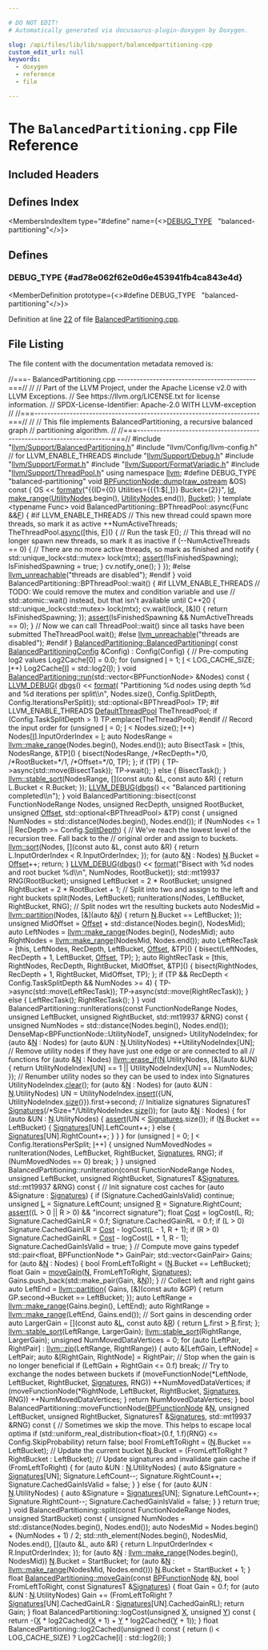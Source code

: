 ```yaml
---

# DO NOT EDIT!
# Automatically generated via docusaurus-plugin-doxygen by Doxygen.

slug: /api/files/lib/lib/support/balancedpartitioning-cpp
custom_edit_url: null
keywords:
  - doxygen
  - reference
  - file

---
```





# The `BalancedPartitioning.cpp` File Reference

<DoxygenPage pluginConfig={pluginConfig}>



## Included Headers

<IncludesList>
<IncludesListItem
  filePath="llvm/Support/BalancedPartitioning.h"
  permalink="/docs/api/files/include/include/llvm/include/llvm/support/balancedpartitioning-h"
  isLocal="true" />
<IncludesListItem
  filePath="llvm/Config/llvm-config.h"
  permalink=""
  isLocal="true" />
<IncludesListItem
  filePath="llvm/Support/Debug.h"
  permalink="/docs/api/files/include/include/llvm/include/llvm/support/debug-h"
  isLocal="true" />
<IncludesListItem
  filePath="llvm/Support/Format.h"
  permalink="/docs/api/files/include/include/llvm/include/llvm/support/format-h"
  isLocal="true" />
<IncludesListItem
  filePath="llvm/Support/FormatVariadic.h"
  permalink="/docs/api/files/include/include/llvm/include/llvm/support/formatvariadic-h"
  isLocal="true" />
<IncludesListItem
  filePath="llvm/Support/ThreadPool.h"
  permalink="/docs/api/files/include/include/llvm/include/llvm/support/threadpool-h"
  isLocal="true" />
</IncludesList>

## Defines Index

<MembersIndex>

<MembersIndexItem
  type="#define"
  name={<><a href="#ad78e062f62e0d6e453941fb4ca843e4d">DEBUG&#95;TYPE</a>&nbsp;&nbsp;&nbsp;&quot;balanced-partitioning&quot;</>}>
</MembersIndexItem>

</MembersIndex>


<SectionDefinition>

## Defines

### DEBUG&#95;TYPE {#ad78e062f62e0d6e453941fb4ca843e4d}

<MemberDefinition
  prototype={<>#define DEBUG&#95;TYPE&nbsp;&nbsp;&nbsp;&quot;balanced-partitioning&quot;</>}>

Definition at line <a href="#l00022">22</a> of file <a href="/docs/api/files/lib/lib/support/balancedpartitioning-cpp">BalancedPartitioning.cpp</a>.
</MemberDefinition>

</SectionDefinition>

## File Listing

The file content with the documentation metadata removed is:

<ProgramListing>

<Link id="l00001" /><CodeLine lineNumber="1"><Highlight kind="comment">//===- BalancedPartitioning.cpp -------------------------------------------===//</Highlight><Highlight kind="normal"></Highlight></CodeLine>
<Link id="l00002" /><CodeLine lineNumber="2"><Highlight kind="normal"></Highlight><Highlight kind="comment">//</Highlight><Highlight kind="normal"></Highlight></CodeLine>
<Link id="l00003" /><CodeLine lineNumber="3"><Highlight kind="normal"></Highlight><Highlight kind="comment">// Part of the LLVM Project, under the Apache License v2.0 with LLVM Exceptions.</Highlight><Highlight kind="normal"></Highlight></CodeLine>
<Link id="l00004" /><CodeLine lineNumber="4"><Highlight kind="normal"></Highlight><Highlight kind="comment">// See https://llvm.org/LICENSE.txt for license information.</Highlight><Highlight kind="normal"></Highlight></CodeLine>
<Link id="l00005" /><CodeLine lineNumber="5"><Highlight kind="normal"></Highlight><Highlight kind="comment">// SPDX-License-Identifier: Apache-2.0 WITH LLVM-exception</Highlight><Highlight kind="normal"></Highlight></CodeLine>
<Link id="l00006" /><CodeLine lineNumber="6"><Highlight kind="normal"></Highlight><Highlight kind="comment">//</Highlight><Highlight kind="normal"></Highlight></CodeLine>
<Link id="l00007" /><CodeLine lineNumber="7"><Highlight kind="normal"></Highlight><Highlight kind="comment">//===----------------------------------------------------------------------===//</Highlight><Highlight kind="normal"></Highlight></CodeLine>
<Link id="l00008" /><CodeLine lineNumber="8"><Highlight kind="normal"></Highlight><Highlight kind="comment">//</Highlight><Highlight kind="normal"></Highlight></CodeLine>
<Link id="l00009" /><CodeLine lineNumber="9"><Highlight kind="normal"></Highlight><Highlight kind="comment">// This file implements BalancedPartitioning, a recursive balanced graph</Highlight><Highlight kind="normal"></Highlight></CodeLine>
<Link id="l00010" /><CodeLine lineNumber="10"><Highlight kind="normal"></Highlight><Highlight kind="comment">// partitioning algorithm.</Highlight><Highlight kind="normal"></Highlight></CodeLine>
<Link id="l00011" /><CodeLine lineNumber="11"><Highlight kind="normal"></Highlight><Highlight kind="comment">//</Highlight><Highlight kind="normal"></Highlight></CodeLine>
<Link id="l00012" /><CodeLine lineNumber="12"><Highlight kind="normal"></Highlight><Highlight kind="comment">//===----------------------------------------------------------------------===//</Highlight><Highlight kind="normal"></Highlight></CodeLine>
<Link id="l00013" /><CodeLine lineNumber="13"><Highlight kind="normal"></Highlight></CodeLine>
<Link id="l00014" /><CodeLine lineNumber="14"><Highlight kind="normal"></Highlight><Highlight kind="preprocessor">#include &quot;<a href="/docs/api/files/include/include/llvm/include/llvm/support/balancedpartitioning-h">llvm/Support/BalancedPartitioning.h</a>&quot;</Highlight><Highlight kind="normal"></Highlight></CodeLine>
<Link id="l00015" /><CodeLine lineNumber="15"><Highlight kind="normal"></Highlight><Highlight kind="preprocessor">#include &quot;llvm/Config/llvm-config.h&quot;</Highlight><Highlight kind="normal"> </Highlight><Highlight kind="comment">// for LLVM&#95;ENABLE&#95;THREADS</Highlight><Highlight kind="normal"></Highlight></CodeLine>
<Link id="l00016" /><CodeLine lineNumber="16"><Highlight kind="normal"></Highlight><Highlight kind="preprocessor">#include &quot;<a href="/docs/api/files/include/include/llvm/include/llvm/support/debug-h">llvm/Support/Debug.h</a>&quot;</Highlight><Highlight kind="normal"></Highlight></CodeLine>
<Link id="l00017" /><CodeLine lineNumber="17"><Highlight kind="normal"></Highlight><Highlight kind="preprocessor">#include &quot;<a href="/docs/api/files/include/include/llvm/include/llvm/support/format-h">llvm/Support/Format.h</a>&quot;</Highlight><Highlight kind="normal"></Highlight></CodeLine>
<Link id="l00018" /><CodeLine lineNumber="18"><Highlight kind="normal"></Highlight><Highlight kind="preprocessor">#include &quot;<a href="/docs/api/files/include/include/llvm/include/llvm/support/formatvariadic-h">llvm/Support/FormatVariadic.h</a>&quot;</Highlight><Highlight kind="normal"></Highlight></CodeLine>
<Link id="l00019" /><CodeLine lineNumber="19"><Highlight kind="normal"></Highlight><Highlight kind="preprocessor">#include &quot;<a href="/docs/api/files/include/include/llvm/include/llvm/support/threadpool-h">llvm/Support/ThreadPool.h</a>&quot;</Highlight><Highlight kind="normal"></Highlight></CodeLine>
<Link id="l00020" /><CodeLine lineNumber="20"><Highlight kind="normal"></Highlight></CodeLine>
<Link id="l00021" /><CodeLine lineNumber="21"><Highlight kind="normal"></Highlight><Highlight kind="keyword">using namespace </Highlight><Highlight kind="normal"><a href="/docs/api/namespaces/llvm">llvm</a>;</Highlight></CodeLine>
<Link id="l00022" /><CodeLine lineNumber="22" lineLink="#ad78e062f62e0d6e453941fb4ca843e4d"><Highlight kind="normal"></Highlight><Highlight kind="preprocessor">#define DEBUG&#95;TYPE &quot;balanced-partitioning&quot;</Highlight><Highlight kind="normal"></Highlight></CodeLine>
<Link id="l00023" /><CodeLine lineNumber="23"><Highlight kind="normal"></Highlight></CodeLine>
<Link id="l00024" /><CodeLine lineNumber="24" lineLink="/docs/api/classes/llvm/bpfunctionnode/#af784c54782fa5138513c227e0fbc578d"><Highlight kind="normal"></Highlight><Highlight kind="keywordtype">void</Highlight><Highlight kind="normal"> <a href="/docs/api/classes/llvm/bpfunctionnode/#af784c54782fa5138513c227e0fbc578d">BPFunctionNode::dump</a>(<a href="/docs/api/classes/llvm/raw-ostream">raw&#95;ostream</a> &amp;OS)</Highlight><Highlight kind="keyword"> const </Highlight><Highlight kind="normal">&#123;</Highlight></CodeLine>
<Link id="l00025" /><CodeLine lineNumber="25"><Highlight kind="normal">  OS &lt;&lt; <a href="/docs/api/namespaces/llvm/#a653cce37b80c03eebe7a00520a8eabb6">formatv</a>(</Highlight><Highlight kind="stringliteral">&quot;&#123;&#123;ID=&#123;0&#125; Utilities=&#123;&#123;&#123;1:$&#91;,&#93;&#125;&#125; Bucket=&#123;2&#125;&#125;&quot;</Highlight><Highlight kind="normal">, <a href="/docs/api/classes/llvm/bpfunctionnode/#a3d90e99c1d3fa2cb1f6d0ba9884e208b">Id</a>,</Highlight></CodeLine>
<Link id="l00026" /><CodeLine lineNumber="26"><Highlight kind="normal">                <a href="/docs/api/namespaces/llvm/#a341215803e83773a3e97860dc291f121">make&#95;range</a>(<a href="/docs/api/classes/llvm/bpfunctionnode/#aa42fe685455d68a6deb4ea09a49223c3">UtilityNodes</a>.begin(), <a href="/docs/api/classes/llvm/bpfunctionnode/#aa42fe685455d68a6deb4ea09a49223c3">UtilityNodes</a>.end()), <a href="/docs/api/classes/llvm/bpfunctionnode/#abfa3c93a4041cd593659754e88a4d553">Bucket</a>);</Highlight></CodeLine>
<Link id="l00027" /><CodeLine lineNumber="27"><Highlight kind="normal">&#125;</Highlight></CodeLine>
<Link id="l00028" /><CodeLine lineNumber="28"><Highlight kind="normal"></Highlight></CodeLine>
<Link id="l00029" /><CodeLine lineNumber="29"><Highlight kind="normal"></Highlight><Highlight kind="keyword">template</Highlight><Highlight kind="normal"> &lt;</Highlight><Highlight kind="keyword">typename</Highlight><Highlight kind="normal"> Func&gt;</Highlight></CodeLine>
<Link id="l00030" /><CodeLine lineNumber="30"><Highlight kind="normal"></Highlight><Highlight kind="keywordtype">void</Highlight><Highlight kind="normal"> BalancedPartitioning::BPThreadPool::async(Func &amp;&amp;<a href="/docs/api/files/lib/lib/support/md5-cpp/#a96d73bbd7af15cb1fc38c3f4a3bd82e9">F</a>) &#123;</Highlight></CodeLine>
<Link id="l00031" /><CodeLine lineNumber="31"><Highlight kind="normal"></Highlight><Highlight kind="preprocessor">#if LLVM&#95;ENABLE&#95;THREADS</Highlight><Highlight kind="normal"></Highlight></CodeLine>
<Link id="l00032" /><CodeLine lineNumber="32"><Highlight kind="normal">  </Highlight><Highlight kind="comment">// This new thread could spawn more threads, so mark it as active</Highlight><Highlight kind="normal"></Highlight></CodeLine>
<Link id="l00033" /><CodeLine lineNumber="33"><Highlight kind="normal">  ++NumActiveThreads;</Highlight></CodeLine>
<Link id="l00034" /><CodeLine lineNumber="34"><Highlight kind="normal">  TheThreadPool.<a href="/docs/api/classes/llvm/threadpoolinterface/#ad43d0052f680e6ac08426d8821df178d">async</a>(&#91;</Highlight><Highlight kind="keyword">this</Highlight><Highlight kind="normal">, <a href="/docs/api/files/lib/lib/support/md5-cpp/#a96d73bbd7af15cb1fc38c3f4a3bd82e9">F</a>&#93;() &#123;</Highlight></CodeLine>
<Link id="l00035" /><CodeLine lineNumber="35"><Highlight kind="normal">    </Highlight><Highlight kind="comment">// Run the task</Highlight><Highlight kind="normal"></Highlight></CodeLine>
<Link id="l00036" /><CodeLine lineNumber="36"><Highlight kind="normal">    <a href="/docs/api/files/lib/lib/support/md5-cpp/#a96d73bbd7af15cb1fc38c3f4a3bd82e9">F</a>();</Highlight></CodeLine>
<Link id="l00037" /><CodeLine lineNumber="37"><Highlight kind="normal"></Highlight></CodeLine>
<Link id="l00038" /><CodeLine lineNumber="38"><Highlight kind="normal">    </Highlight><Highlight kind="comment">// This thread will no longer spawn new threads, so mark it as inactive</Highlight><Highlight kind="normal"></Highlight></CodeLine>
<Link id="l00039" /><CodeLine lineNumber="39"><Highlight kind="normal">    </Highlight><Highlight kind="keywordflow">if</Highlight><Highlight kind="normal"> (--NumActiveThreads == 0) &#123;</Highlight></CodeLine>
<Link id="l00040" /><CodeLine lineNumber="40"><Highlight kind="normal">      </Highlight><Highlight kind="comment">// There are no more active threads, so mark as finished and notify</Highlight><Highlight kind="normal"></Highlight></CodeLine>
<Link id="l00041" /><CodeLine lineNumber="41"><Highlight kind="normal">      &#123;</Highlight></CodeLine>
<Link id="l00042" /><CodeLine lineNumber="42"><Highlight kind="normal">        std::unique&#95;lock&lt;std::mutex&gt; lock(mtx);</Highlight></CodeLine>
<Link id="l00043" /><CodeLine lineNumber="43"><Highlight kind="normal">        <a href="/docs/api/files/lib/lib/target/lib/target/amdgpu/silowercontrolflow-cpp/#a4868c5d81c5ccc98c47aeab6244346a0">assert</a>(!IsFinishedSpawning);</Highlight></CodeLine>
<Link id="l00044" /><CodeLine lineNumber="44"><Highlight kind="normal">        IsFinishedSpawning = </Highlight><Highlight kind="keyword">true</Highlight><Highlight kind="normal">;</Highlight></CodeLine>
<Link id="l00045" /><CodeLine lineNumber="45"><Highlight kind="normal">      &#125;</Highlight></CodeLine>
<Link id="l00046" /><CodeLine lineNumber="46"><Highlight kind="normal">      cv.notify&#95;one();</Highlight></CodeLine>
<Link id="l00047" /><CodeLine lineNumber="47"><Highlight kind="normal">    &#125;</Highlight></CodeLine>
<Link id="l00048" /><CodeLine lineNumber="48"><Highlight kind="normal">  &#125;);</Highlight></CodeLine>
<Link id="l00049" /><CodeLine lineNumber="49"><Highlight kind="normal"></Highlight><Highlight kind="preprocessor">#else</Highlight><Highlight kind="normal"></Highlight></CodeLine>
<Link id="l00050" /><CodeLine lineNumber="50"><Highlight kind="normal">  <a href="/docs/api/files/include/include/llvm/include/llvm/support/errorhandling-h/#ace243f5c25697a1107cce46626b3dc94">llvm&#95;unreachable</a>(</Highlight><Highlight kind="stringliteral">&quot;threads are disabled&quot;</Highlight><Highlight kind="normal">);</Highlight></CodeLine>
<Link id="l00051" /><CodeLine lineNumber="51"><Highlight kind="normal"></Highlight><Highlight kind="preprocessor">#endif</Highlight><Highlight kind="normal"></Highlight></CodeLine>
<Link id="l00052" /><CodeLine lineNumber="52"><Highlight kind="normal">&#125;</Highlight></CodeLine>
<Link id="l00053" /><CodeLine lineNumber="53"><Highlight kind="normal"></Highlight></CodeLine>
<Link id="l00054" /><CodeLine lineNumber="54"><Highlight kind="normal"></Highlight><Highlight kind="keywordtype">void</Highlight><Highlight kind="normal"> BalancedPartitioning::BPThreadPool::wait() &#123;</Highlight></CodeLine>
<Link id="l00055" /><CodeLine lineNumber="55"><Highlight kind="normal"></Highlight><Highlight kind="preprocessor">#if LLVM&#95;ENABLE&#95;THREADS</Highlight><Highlight kind="normal"></Highlight></CodeLine>
<Link id="l00056" /><CodeLine lineNumber="56"><Highlight kind="normal">  </Highlight><Highlight kind="comment">// TODO: We could remove the mutex and condition variable and use</Highlight><Highlight kind="normal"></Highlight></CodeLine>
<Link id="l00057" /><CodeLine lineNumber="57"><Highlight kind="normal">  </Highlight><Highlight kind="comment">// std::atomic::wait() instead, but that isn&#39;t available until C++20</Highlight><Highlight kind="normal"></Highlight></CodeLine>
<Link id="l00058" /><CodeLine lineNumber="58"><Highlight kind="normal">  &#123;</Highlight></CodeLine>
<Link id="l00059" /><CodeLine lineNumber="59"><Highlight kind="normal">    std::unique&#95;lock&lt;std::mutex&gt; lock(mtx);</Highlight></CodeLine>
<Link id="l00060" /><CodeLine lineNumber="60"><Highlight kind="normal">    cv.wait(lock, &#91;&amp;&#93;() &#123; </Highlight><Highlight kind="keywordflow">return</Highlight><Highlight kind="normal"> IsFinishedSpawning; &#125;);</Highlight></CodeLine>
<Link id="l00061" /><CodeLine lineNumber="61"><Highlight kind="normal">    <a href="/docs/api/files/lib/lib/target/lib/target/amdgpu/silowercontrolflow-cpp/#a4868c5d81c5ccc98c47aeab6244346a0">assert</a>(IsFinishedSpawning &amp;&amp; NumActiveThreads == 0);</Highlight></CodeLine>
<Link id="l00062" /><CodeLine lineNumber="62"><Highlight kind="normal">  &#125;</Highlight></CodeLine>
<Link id="l00063" /><CodeLine lineNumber="63"><Highlight kind="normal">  </Highlight><Highlight kind="comment">// Now we can call ThreadPool::wait() since all tasks have been submitted</Highlight><Highlight kind="normal"></Highlight></CodeLine>
<Link id="l00064" /><CodeLine lineNumber="64"><Highlight kind="normal">  TheThreadPool.wait();</Highlight></CodeLine>
<Link id="l00065" /><CodeLine lineNumber="65"><Highlight kind="normal"></Highlight><Highlight kind="preprocessor">#else</Highlight><Highlight kind="normal"></Highlight></CodeLine>
<Link id="l00066" /><CodeLine lineNumber="66"><Highlight kind="normal">  <a href="/docs/api/files/include/include/llvm/include/llvm/support/errorhandling-h/#ace243f5c25697a1107cce46626b3dc94">llvm&#95;unreachable</a>(</Highlight><Highlight kind="stringliteral">&quot;threads are disabled&quot;</Highlight><Highlight kind="normal">);</Highlight></CodeLine>
<Link id="l00067" /><CodeLine lineNumber="67"><Highlight kind="normal"></Highlight><Highlight kind="preprocessor">#endif</Highlight><Highlight kind="normal"></Highlight></CodeLine>
<Link id="l00068" /><CodeLine lineNumber="68"><Highlight kind="normal">&#125;</Highlight></CodeLine>
<Link id="l00069" /><CodeLine lineNumber="69"><Highlight kind="normal"></Highlight></CodeLine>
<Link id="l00070" /><CodeLine lineNumber="70" lineLink="/docs/api/classes/llvm/balancedpartitioning/#ae696c5201cce93195993231c207665e2"><Highlight kind="normal"><a href="/docs/api/classes/llvm/balancedpartitioning/#ae696c5201cce93195993231c207665e2">BalancedPartitioning::BalancedPartitioning</a>(</Highlight></CodeLine>
<Link id="l00071" /><CodeLine lineNumber="71"><Highlight kind="normal">    </Highlight><Highlight kind="keyword">const</Highlight><Highlight kind="normal"> <a href="/docs/api/structs/llvm/balancedpartitioningconfig">BalancedPartitioningConfig</a> &amp;Config)</Highlight></CodeLine>
<Link id="l00072" /><CodeLine lineNumber="72"><Highlight kind="normal">    : Config(Config) &#123;</Highlight></CodeLine>
<Link id="l00073" /><CodeLine lineNumber="73"><Highlight kind="normal">  </Highlight><Highlight kind="comment">// Pre-computing log2 values</Highlight><Highlight kind="normal"></Highlight></CodeLine>
<Link id="l00074" /><CodeLine lineNumber="74"><Highlight kind="normal">  Log2Cache&#91;0&#93; = 0.0;</Highlight></CodeLine>
<Link id="l00075" /><CodeLine lineNumber="75"><Highlight kind="normal">  </Highlight><Highlight kind="keywordflow">for</Highlight><Highlight kind="normal"> (</Highlight><Highlight kind="keywordtype">unsigned</Highlight><Highlight kind="normal"> <a href="/docs/api/files/lib/lib/support/md5-cpp/#ac0eafdc9ee161b71e7af98af736952fd">I</a> = 1; <a href="/docs/api/files/lib/lib/support/md5-cpp/#ac0eafdc9ee161b71e7af98af736952fd">I</a> &lt; LOG&#95;CACHE&#95;SIZE; <a href="/docs/api/files/lib/lib/support/md5-cpp/#ac0eafdc9ee161b71e7af98af736952fd">I</a>++)</Highlight></CodeLine>
<Link id="l00076" /><CodeLine lineNumber="76"><Highlight kind="normal">    Log2Cache&#91;<a href="/docs/api/files/lib/lib/support/md5-cpp/#ac0eafdc9ee161b71e7af98af736952fd">I</a>&#93; = std::log2(<a href="/docs/api/files/lib/lib/support/md5-cpp/#ac0eafdc9ee161b71e7af98af736952fd">I</a>);</Highlight></CodeLine>
<Link id="l00077" /><CodeLine lineNumber="77"><Highlight kind="normal">&#125;</Highlight></CodeLine>
<Link id="l00078" /><CodeLine lineNumber="78"><Highlight kind="normal"></Highlight></CodeLine>
<Link id="l00079" /><CodeLine lineNumber="79" lineLink="/docs/api/classes/llvm/balancedpartitioning/#a279d13f4cbd5c771960ef6aadd6b4cda"><Highlight kind="normal"></Highlight><Highlight kind="keywordtype">void</Highlight><Highlight kind="normal"> <a href="/docs/api/classes/llvm/balancedpartitioning/#a279d13f4cbd5c771960ef6aadd6b4cda">BalancedPartitioning::run</a>(std::vector&lt;BPFunctionNode&gt; &amp;Nodes)</Highlight><Highlight kind="keyword"> const </Highlight><Highlight kind="normal">&#123;</Highlight></CodeLine>
<Link id="l00080" /><CodeLine lineNumber="80"><Highlight kind="normal">  <a href="/docs/api/files/include/include/llvm/include/llvm/support/debug-h/#a196897517069dda1bdb549e24468f7d7">LLVM&#95;DEBUG</a>(</Highlight></CodeLine>
<Link id="l00081" /><CodeLine lineNumber="81"><Highlight kind="normal">      <a href="/docs/api/namespaces/llvm/#a7c46c742c31be54870e2038048e6b391">dbgs</a>() &lt;&lt; <a href="/docs/api/namespaces/llvm/#a939bc2108d47080767f0c06ba56caec7">format</a>(</Highlight></CodeLine>
<Link id="l00082" /><CodeLine lineNumber="82"><Highlight kind="normal">          </Highlight><Highlight kind="stringliteral">&quot;Partitioning %d nodes using depth %d and %d iterations per split\\n&quot;</Highlight><Highlight kind="normal">,</Highlight></CodeLine>
<Link id="l00083" /><CodeLine lineNumber="83"><Highlight kind="normal">          Nodes.size(), Config.SplitDepth, Config.IterationsPerSplit));</Highlight></CodeLine>
<Link id="l00084" /><CodeLine lineNumber="84"><Highlight kind="normal">  std::optional&lt;BPThreadPool&gt; TP;</Highlight></CodeLine>
<Link id="l00085" /><CodeLine lineNumber="85"><Highlight kind="normal"></Highlight><Highlight kind="preprocessor">#if LLVM&#95;ENABLE&#95;THREADS</Highlight><Highlight kind="normal"></Highlight></CodeLine>
<Link id="l00086" /><CodeLine lineNumber="86"><Highlight kind="normal">  <a href="/docs/api/namespaces/llvm/#ab2b4a8794a239fc36c52ec91b23c0296">DefaultThreadPool</a> TheThreadPool;</Highlight></CodeLine>
<Link id="l00087" /><CodeLine lineNumber="87"><Highlight kind="normal">  </Highlight><Highlight kind="keywordflow">if</Highlight><Highlight kind="normal"> (Config.TaskSplitDepth &gt; 1)</Highlight></CodeLine>
<Link id="l00088" /><CodeLine lineNumber="88"><Highlight kind="normal">    TP.emplace(TheThreadPool);</Highlight></CodeLine>
<Link id="l00089" /><CodeLine lineNumber="89"><Highlight kind="normal"></Highlight><Highlight kind="preprocessor">#endif</Highlight><Highlight kind="normal"></Highlight></CodeLine>
<Link id="l00090" /><CodeLine lineNumber="90"><Highlight kind="normal"></Highlight></CodeLine>
<Link id="l00091" /><CodeLine lineNumber="91"><Highlight kind="normal">  </Highlight><Highlight kind="comment">// Record the input order</Highlight><Highlight kind="normal"></Highlight></CodeLine>
<Link id="l00092" /><CodeLine lineNumber="92"><Highlight kind="normal">  </Highlight><Highlight kind="keywordflow">for</Highlight><Highlight kind="normal"> (</Highlight><Highlight kind="keywordtype">unsigned</Highlight><Highlight kind="normal"> <a href="/docs/api/files/lib/lib/support/md5-cpp/#ac0eafdc9ee161b71e7af98af736952fd">I</a> = 0; <a href="/docs/api/files/lib/lib/support/md5-cpp/#ac0eafdc9ee161b71e7af98af736952fd">I</a> &lt; Nodes.size(); <a href="/docs/api/files/lib/lib/support/md5-cpp/#ac0eafdc9ee161b71e7af98af736952fd">I</a>++)</Highlight></CodeLine>
<Link id="l00093" /><CodeLine lineNumber="93"><Highlight kind="normal">    Nodes&#91;<a href="/docs/api/files/lib/lib/support/md5-cpp/#ac0eafdc9ee161b71e7af98af736952fd">I</a>&#93;.InputOrderIndex = <a href="/docs/api/files/lib/lib/support/md5-cpp/#ac0eafdc9ee161b71e7af98af736952fd">I</a>;</Highlight></CodeLine>
<Link id="l00094" /><CodeLine lineNumber="94"><Highlight kind="normal"></Highlight></CodeLine>
<Link id="l00095" /><CodeLine lineNumber="95"><Highlight kind="normal">  </Highlight><Highlight kind="keyword">auto</Highlight><Highlight kind="normal"> NodesRange = <a href="/docs/api/namespaces/llvm/#a341215803e83773a3e97860dc291f121">llvm::make&#95;range</a>(Nodes.begin(), Nodes.end());</Highlight></CodeLine>
<Link id="l00096" /><CodeLine lineNumber="96"><Highlight kind="normal">  </Highlight><Highlight kind="keyword">auto</Highlight><Highlight kind="normal"> BisectTask = &#91;</Highlight><Highlight kind="keyword">this</Highlight><Highlight kind="normal">, NodesRange, &amp;TP&#93;() &#123;</Highlight></CodeLine>
<Link id="l00097" /><CodeLine lineNumber="97"><Highlight kind="normal">    bisect(NodesRange, </Highlight><Highlight kind="comment">/&#42;RecDepth=&#42;/</Highlight><Highlight kind="normal">0, </Highlight><Highlight kind="comment">/&#42;RootBucket=&#42;/</Highlight><Highlight kind="normal">1, </Highlight><Highlight kind="comment">/&#42;Offset=&#42;/</Highlight><Highlight kind="normal">0, TP);</Highlight></CodeLine>
<Link id="l00098" /><CodeLine lineNumber="98"><Highlight kind="normal">  &#125;;</Highlight></CodeLine>
<Link id="l00099" /><CodeLine lineNumber="99"><Highlight kind="normal">  </Highlight><Highlight kind="keywordflow">if</Highlight><Highlight kind="normal"> (TP) &#123;</Highlight></CodeLine>
<Link id="l00100" /><CodeLine lineNumber="100"><Highlight kind="normal">    TP-&gt;async(std::move(BisectTask));</Highlight></CodeLine>
<Link id="l00101" /><CodeLine lineNumber="101"><Highlight kind="normal">    TP-&gt;wait();</Highlight></CodeLine>
<Link id="l00102" /><CodeLine lineNumber="102"><Highlight kind="normal">  &#125; </Highlight><Highlight kind="keywordflow">else</Highlight><Highlight kind="normal"> &#123;</Highlight></CodeLine>
<Link id="l00103" /><CodeLine lineNumber="103"><Highlight kind="normal">    BisectTask();</Highlight></CodeLine>
<Link id="l00104" /><CodeLine lineNumber="104"><Highlight kind="normal">  &#125;</Highlight></CodeLine>
<Link id="l00105" /><CodeLine lineNumber="105"><Highlight kind="normal"></Highlight></CodeLine>
<Link id="l00106" /><CodeLine lineNumber="106"><Highlight kind="normal">  <a href="/docs/api/namespaces/llvm/#a076f93c387f454f0db13d4bc7d4e7f9c">llvm::stable&#95;sort</a>(NodesRange, &#91;&#93;(</Highlight><Highlight kind="keyword">const</Highlight><Highlight kind="normal"> </Highlight><Highlight kind="keyword">auto</Highlight><Highlight kind="normal"> &amp;L, </Highlight><Highlight kind="keyword">const</Highlight><Highlight kind="normal"> </Highlight><Highlight kind="keyword">auto</Highlight><Highlight kind="normal"> &amp;R) &#123;</Highlight></CodeLine>
<Link id="l00107" /><CodeLine lineNumber="107"><Highlight kind="normal">    </Highlight><Highlight kind="keywordflow">return</Highlight><Highlight kind="normal"> L.Bucket &lt; R.Bucket;</Highlight></CodeLine>
<Link id="l00108" /><CodeLine lineNumber="108"><Highlight kind="normal">  &#125;);</Highlight></CodeLine>
<Link id="l00109" /><CodeLine lineNumber="109"><Highlight kind="normal"></Highlight></CodeLine>
<Link id="l00110" /><CodeLine lineNumber="110"><Highlight kind="normal">  <a href="/docs/api/files/include/include/llvm/include/llvm/support/debug-h/#a196897517069dda1bdb549e24468f7d7">LLVM&#95;DEBUG</a>(<a href="/docs/api/namespaces/llvm/#a7c46c742c31be54870e2038048e6b391">dbgs</a>() &lt;&lt; </Highlight><Highlight kind="stringliteral">&quot;Balanced partitioning completed\\n&quot;</Highlight><Highlight kind="normal">);</Highlight></CodeLine>
<Link id="l00111" /><CodeLine lineNumber="111"><Highlight kind="normal">&#125;</Highlight></CodeLine>
<Link id="l00112" /><CodeLine lineNumber="112"><Highlight kind="normal"></Highlight></CodeLine>
<Link id="l00113" /><CodeLine lineNumber="113"><Highlight kind="normal"></Highlight><Highlight kind="keywordtype">void</Highlight><Highlight kind="normal"> BalancedPartitioning::bisect(</Highlight><Highlight kind="keyword">const</Highlight><Highlight kind="normal"> FunctionNodeRange Nodes,</Highlight></CodeLine>
<Link id="l00114" /><CodeLine lineNumber="114"><Highlight kind="normal">                                  </Highlight><Highlight kind="keywordtype">unsigned</Highlight><Highlight kind="normal"> RecDepth, </Highlight><Highlight kind="keywordtype">unsigned</Highlight><Highlight kind="normal"> RootBucket,</Highlight></CodeLine>
<Link id="l00115" /><CodeLine lineNumber="115"><Highlight kind="normal">                                  </Highlight><Highlight kind="keywordtype">unsigned</Highlight><Highlight kind="normal"> <a href="/docs/api/namespaces/llvm/#a05f5b9a11bdcc5feba62899f95dcf878a3134224cba2545bc57954d3b072aebb4">Offset</a>,</Highlight></CodeLine>
<Link id="l00116" /><CodeLine lineNumber="116"><Highlight kind="normal">                                  std::optional&lt;BPThreadPool&gt; &amp;TP)</Highlight><Highlight kind="keyword"> const </Highlight><Highlight kind="normal">&#123;</Highlight></CodeLine>
<Link id="l00117" /><CodeLine lineNumber="117"><Highlight kind="normal">  </Highlight><Highlight kind="keywordtype">unsigned</Highlight><Highlight kind="normal"> NumNodes = std::distance(Nodes.begin(), Nodes.end());</Highlight></CodeLine>
<Link id="l00118" /><CodeLine lineNumber="118"><Highlight kind="normal">  </Highlight><Highlight kind="keywordflow">if</Highlight><Highlight kind="normal"> (NumNodes &lt;= 1 || RecDepth &gt;= Config.<a href="/docs/api/structs/llvm/balancedpartitioningconfig/#a4a70535c05f2cf437b788d7e02a59d76">SplitDepth</a>) &#123;</Highlight></CodeLine>
<Link id="l00119" /><CodeLine lineNumber="119"><Highlight kind="normal">    </Highlight><Highlight kind="comment">// We&#39;ve reach the lowest level of the recursion tree. Fall back to the</Highlight><Highlight kind="normal"></Highlight></CodeLine>
<Link id="l00120" /><CodeLine lineNumber="120"><Highlight kind="normal">    </Highlight><Highlight kind="comment">// original order and assign to buckets.</Highlight><Highlight kind="normal"></Highlight></CodeLine>
<Link id="l00121" /><CodeLine lineNumber="121"><Highlight kind="normal">    <a href="/docs/api/namespaces/llvm/#a74cdbd1e4f731e7d7cd83461b8b1de0b">llvm::sort</a>(Nodes, &#91;&#93;(</Highlight><Highlight kind="keyword">const</Highlight><Highlight kind="normal"> </Highlight><Highlight kind="keyword">auto</Highlight><Highlight kind="normal"> &amp;L, </Highlight><Highlight kind="keyword">const</Highlight><Highlight kind="normal"> </Highlight><Highlight kind="keyword">auto</Highlight><Highlight kind="normal"> &amp;R) &#123;</Highlight></CodeLine>
<Link id="l00122" /><CodeLine lineNumber="122"><Highlight kind="normal">      </Highlight><Highlight kind="keywordflow">return</Highlight><Highlight kind="normal"> L.InputOrderIndex &lt; R.InputOrderIndex;</Highlight></CodeLine>
<Link id="l00123" /><CodeLine lineNumber="123"><Highlight kind="normal">    &#125;);</Highlight></CodeLine>
<Link id="l00124" /><CodeLine lineNumber="124"><Highlight kind="normal">    </Highlight><Highlight kind="keywordflow">for</Highlight><Highlight kind="normal"> (</Highlight><Highlight kind="keyword">auto</Highlight><Highlight kind="normal"> &amp;<a href="/docs/api/files/lib/lib/support/regcomp-c/#a0240ac851181b84ac374872dc5434ee4">N</a> : Nodes)</Highlight></CodeLine>
<Link id="l00125" /><CodeLine lineNumber="125"><Highlight kind="normal">      <a href="/docs/api/files/lib/lib/support/regcomp-c/#a0240ac851181b84ac374872dc5434ee4">N</a>.Bucket = <a href="/docs/api/namespaces/llvm/#a05f5b9a11bdcc5feba62899f95dcf878a3134224cba2545bc57954d3b072aebb4">Offset</a>++;</Highlight></CodeLine>
<Link id="l00126" /><CodeLine lineNumber="126"><Highlight kind="normal">    </Highlight><Highlight kind="keywordflow">return</Highlight><Highlight kind="normal">;</Highlight></CodeLine>
<Link id="l00127" /><CodeLine lineNumber="127"><Highlight kind="normal">  &#125;</Highlight></CodeLine>
<Link id="l00128" /><CodeLine lineNumber="128"><Highlight kind="normal"></Highlight></CodeLine>
<Link id="l00129" /><CodeLine lineNumber="129"><Highlight kind="normal">  <a href="/docs/api/files/include/include/llvm/include/llvm/support/debug-h/#a196897517069dda1bdb549e24468f7d7">LLVM&#95;DEBUG</a>(<a href="/docs/api/namespaces/llvm/#a7c46c742c31be54870e2038048e6b391">dbgs</a>() &lt;&lt; <a href="/docs/api/namespaces/llvm/#a939bc2108d47080767f0c06ba56caec7">format</a>(</Highlight><Highlight kind="stringliteral">&quot;Bisect with %d nodes and root bucket %d\\n&quot;</Highlight><Highlight kind="normal">,</Highlight></CodeLine>
<Link id="l00130" /><CodeLine lineNumber="130"><Highlight kind="normal">                              NumNodes, RootBucket));</Highlight></CodeLine>
<Link id="l00131" /><CodeLine lineNumber="131"><Highlight kind="normal"></Highlight></CodeLine>
<Link id="l00132" /><CodeLine lineNumber="132"><Highlight kind="normal">  std::mt19937 RNG(RootBucket);</Highlight></CodeLine>
<Link id="l00133" /><CodeLine lineNumber="133"><Highlight kind="normal"></Highlight></CodeLine>
<Link id="l00134" /><CodeLine lineNumber="134"><Highlight kind="normal">  </Highlight><Highlight kind="keywordtype">unsigned</Highlight><Highlight kind="normal"> LeftBucket = 2 &#42; RootBucket;</Highlight></CodeLine>
<Link id="l00135" /><CodeLine lineNumber="135"><Highlight kind="normal">  </Highlight><Highlight kind="keywordtype">unsigned</Highlight><Highlight kind="normal"> RightBucket = 2 &#42; RootBucket + 1;</Highlight></CodeLine>
<Link id="l00136" /><CodeLine lineNumber="136"><Highlight kind="normal"></Highlight></CodeLine>
<Link id="l00137" /><CodeLine lineNumber="137"><Highlight kind="normal">  </Highlight><Highlight kind="comment">// Split into two and assign to the left and right buckets</Highlight><Highlight kind="normal"></Highlight></CodeLine>
<Link id="l00138" /><CodeLine lineNumber="138"><Highlight kind="normal">  split(Nodes, LeftBucket);</Highlight></CodeLine>
<Link id="l00139" /><CodeLine lineNumber="139"><Highlight kind="normal"></Highlight></CodeLine>
<Link id="l00140" /><CodeLine lineNumber="140"><Highlight kind="normal">  runIterations(Nodes, LeftBucket, RightBucket, RNG);</Highlight></CodeLine>
<Link id="l00141" /><CodeLine lineNumber="141"><Highlight kind="normal"></Highlight></CodeLine>
<Link id="l00142" /><CodeLine lineNumber="142"><Highlight kind="normal">  </Highlight><Highlight kind="comment">// Split nodes wrt the resulting buckets</Highlight><Highlight kind="normal"></Highlight></CodeLine>
<Link id="l00143" /><CodeLine lineNumber="143"><Highlight kind="normal">  </Highlight><Highlight kind="keyword">auto</Highlight><Highlight kind="normal"> NodesMid =</Highlight></CodeLine>
<Link id="l00144" /><CodeLine lineNumber="144"><Highlight kind="normal">      <a href="/docs/api/namespaces/llvm/#abc14fa925bdbae07ef7bbd16ca82ce3d">llvm::partition</a>(Nodes, &#91;&amp;&#93;(</Highlight><Highlight kind="keyword">auto</Highlight><Highlight kind="normal"> &amp;<a href="/docs/api/files/lib/lib/support/regcomp-c/#a0240ac851181b84ac374872dc5434ee4">N</a>) &#123; </Highlight><Highlight kind="keywordflow">return</Highlight><Highlight kind="normal"> <a href="/docs/api/files/lib/lib/support/regcomp-c/#a0240ac851181b84ac374872dc5434ee4">N</a>.Bucket == LeftBucket; &#125;);</Highlight></CodeLine>
<Link id="l00145" /><CodeLine lineNumber="145"><Highlight kind="normal">  </Highlight><Highlight kind="keywordtype">unsigned</Highlight><Highlight kind="normal"> MidOffset = <a href="/docs/api/namespaces/llvm/#a05f5b9a11bdcc5feba62899f95dcf878a3134224cba2545bc57954d3b072aebb4">Offset</a> + std::distance(Nodes.begin(), NodesMid);</Highlight></CodeLine>
<Link id="l00146" /><CodeLine lineNumber="146"><Highlight kind="normal"></Highlight></CodeLine>
<Link id="l00147" /><CodeLine lineNumber="147"><Highlight kind="normal">  </Highlight><Highlight kind="keyword">auto</Highlight><Highlight kind="normal"> LeftNodes = <a href="/docs/api/namespaces/llvm/#a341215803e83773a3e97860dc291f121">llvm::make&#95;range</a>(Nodes.begin(), NodesMid);</Highlight></CodeLine>
<Link id="l00148" /><CodeLine lineNumber="148"><Highlight kind="normal">  </Highlight><Highlight kind="keyword">auto</Highlight><Highlight kind="normal"> RightNodes = <a href="/docs/api/namespaces/llvm/#a341215803e83773a3e97860dc291f121">llvm::make&#95;range</a>(NodesMid, Nodes.end());</Highlight></CodeLine>
<Link id="l00149" /><CodeLine lineNumber="149"><Highlight kind="normal"></Highlight></CodeLine>
<Link id="l00150" /><CodeLine lineNumber="150"><Highlight kind="normal">  </Highlight><Highlight kind="keyword">auto</Highlight><Highlight kind="normal"> LeftRecTask = &#91;</Highlight><Highlight kind="keyword">this</Highlight><Highlight kind="normal">, LeftNodes, RecDepth, LeftBucket, <a href="/docs/api/namespaces/llvm/#a05f5b9a11bdcc5feba62899f95dcf878a3134224cba2545bc57954d3b072aebb4">Offset</a>, &amp;TP&#93;() &#123;</Highlight></CodeLine>
<Link id="l00151" /><CodeLine lineNumber="151"><Highlight kind="normal">    bisect(LeftNodes, RecDepth + 1, LeftBucket, <a href="/docs/api/namespaces/llvm/#a05f5b9a11bdcc5feba62899f95dcf878a3134224cba2545bc57954d3b072aebb4">Offset</a>, TP);</Highlight></CodeLine>
<Link id="l00152" /><CodeLine lineNumber="152"><Highlight kind="normal">  &#125;;</Highlight></CodeLine>
<Link id="l00153" /><CodeLine lineNumber="153"><Highlight kind="normal">  </Highlight><Highlight kind="keyword">auto</Highlight><Highlight kind="normal"> RightRecTask = &#91;</Highlight><Highlight kind="keyword">this</Highlight><Highlight kind="normal">, RightNodes, RecDepth, RightBucket, MidOffset,</Highlight></CodeLine>
<Link id="l00154" /><CodeLine lineNumber="154"><Highlight kind="normal">                       &amp;TP&#93;() &#123;</Highlight></CodeLine>
<Link id="l00155" /><CodeLine lineNumber="155"><Highlight kind="normal">    bisect(RightNodes, RecDepth + 1, RightBucket, MidOffset, TP);</Highlight></CodeLine>
<Link id="l00156" /><CodeLine lineNumber="156"><Highlight kind="normal">  &#125;;</Highlight></CodeLine>
<Link id="l00157" /><CodeLine lineNumber="157"><Highlight kind="normal"></Highlight></CodeLine>
<Link id="l00158" /><CodeLine lineNumber="158"><Highlight kind="normal">  </Highlight><Highlight kind="keywordflow">if</Highlight><Highlight kind="normal"> (TP &amp;&amp; RecDepth &lt; Config.TaskSplitDepth &amp;&amp; NumNodes &gt;= 4) &#123;</Highlight></CodeLine>
<Link id="l00159" /><CodeLine lineNumber="159"><Highlight kind="normal">    TP-&gt;async(std::move(LeftRecTask));</Highlight></CodeLine>
<Link id="l00160" /><CodeLine lineNumber="160"><Highlight kind="normal">    TP-&gt;async(std::move(RightRecTask));</Highlight></CodeLine>
<Link id="l00161" /><CodeLine lineNumber="161"><Highlight kind="normal">  &#125; </Highlight><Highlight kind="keywordflow">else</Highlight><Highlight kind="normal"> &#123;</Highlight></CodeLine>
<Link id="l00162" /><CodeLine lineNumber="162"><Highlight kind="normal">    LeftRecTask();</Highlight></CodeLine>
<Link id="l00163" /><CodeLine lineNumber="163"><Highlight kind="normal">    RightRecTask();</Highlight></CodeLine>
<Link id="l00164" /><CodeLine lineNumber="164"><Highlight kind="normal">  &#125;</Highlight></CodeLine>
<Link id="l00165" /><CodeLine lineNumber="165"><Highlight kind="normal">&#125;</Highlight></CodeLine>
<Link id="l00166" /><CodeLine lineNumber="166"><Highlight kind="normal"></Highlight></CodeLine>
<Link id="l00167" /><CodeLine lineNumber="167"><Highlight kind="normal"></Highlight><Highlight kind="keywordtype">void</Highlight><Highlight kind="normal"> BalancedPartitioning::runIterations(</Highlight><Highlight kind="keyword">const</Highlight><Highlight kind="normal"> FunctionNodeRange Nodes,</Highlight></CodeLine>
<Link id="l00168" /><CodeLine lineNumber="168"><Highlight kind="normal">                                         </Highlight><Highlight kind="keywordtype">unsigned</Highlight><Highlight kind="normal"> LeftBucket,</Highlight></CodeLine>
<Link id="l00169" /><CodeLine lineNumber="169"><Highlight kind="normal">                                         </Highlight><Highlight kind="keywordtype">unsigned</Highlight><Highlight kind="normal"> RightBucket,</Highlight></CodeLine>
<Link id="l00170" /><CodeLine lineNumber="170"><Highlight kind="normal">                                         std::mt19937 &amp;RNG)</Highlight><Highlight kind="keyword"> const </Highlight><Highlight kind="normal">&#123;</Highlight></CodeLine>
<Link id="l00171" /><CodeLine lineNumber="171"><Highlight kind="normal">  </Highlight><Highlight kind="keywordtype">unsigned</Highlight><Highlight kind="normal"> NumNodes = std::distance(Nodes.begin(), Nodes.end());</Highlight></CodeLine>
<Link id="l00172" /><CodeLine lineNumber="172"><Highlight kind="normal">  DenseMap&lt;BPFunctionNode::UtilityNodeT, unsigned&gt; UtilityNodeIndex;</Highlight></CodeLine>
<Link id="l00173" /><CodeLine lineNumber="173"><Highlight kind="normal">  </Highlight><Highlight kind="keywordflow">for</Highlight><Highlight kind="normal"> (</Highlight><Highlight kind="keyword">auto</Highlight><Highlight kind="normal"> &amp;<a href="/docs/api/files/lib/lib/support/regcomp-c/#a0240ac851181b84ac374872dc5434ee4">N</a> : Nodes)</Highlight></CodeLine>
<Link id="l00174" /><CodeLine lineNumber="174"><Highlight kind="normal">    </Highlight><Highlight kind="keywordflow">for</Highlight><Highlight kind="normal"> (</Highlight><Highlight kind="keyword">auto</Highlight><Highlight kind="normal"> &amp;UN : <a href="/docs/api/files/lib/lib/support/regcomp-c/#a0240ac851181b84ac374872dc5434ee4">N</a>.UtilityNodes)</Highlight></CodeLine>
<Link id="l00175" /><CodeLine lineNumber="175"><Highlight kind="normal">      ++UtilityNodeIndex&#91;UN&#93;;</Highlight></CodeLine>
<Link id="l00176" /><CodeLine lineNumber="176"><Highlight kind="normal">  </Highlight><Highlight kind="comment">// Remove utility nodes if they have just one edge or are connected to all</Highlight><Highlight kind="normal"></Highlight></CodeLine>
<Link id="l00177" /><CodeLine lineNumber="177"><Highlight kind="normal">  </Highlight><Highlight kind="comment">// functions</Highlight><Highlight kind="normal"></Highlight></CodeLine>
<Link id="l00178" /><CodeLine lineNumber="178"><Highlight kind="normal">  </Highlight><Highlight kind="keywordflow">for</Highlight><Highlight kind="normal"> (</Highlight><Highlight kind="keyword">auto</Highlight><Highlight kind="normal"> &amp;<a href="/docs/api/files/lib/lib/support/regcomp-c/#a0240ac851181b84ac374872dc5434ee4">N</a> : Nodes)</Highlight></CodeLine>
<Link id="l00179" /><CodeLine lineNumber="179"><Highlight kind="normal">    <a href="/docs/api/namespaces/llvm/#ac9a7de5a04920954ac964059cfc428ad">llvm::erase&#95;if</a>(<a href="/docs/api/files/lib/lib/support/regcomp-c/#a0240ac851181b84ac374872dc5434ee4">N</a>.UtilityNodes, &#91;&amp;&#93;(</Highlight><Highlight kind="keyword">auto</Highlight><Highlight kind="normal"> &amp;UN) &#123;</Highlight></CodeLine>
<Link id="l00180" /><CodeLine lineNumber="180"><Highlight kind="normal">      return UtilityNodeIndex&#91;UN&#93; == 1 || UtilityNodeIndex&#91;UN&#93; == NumNodes;</Highlight></CodeLine>
<Link id="l00181" /><CodeLine lineNumber="181"><Highlight kind="normal">    &#125;);</Highlight></CodeLine>
<Link id="l00182" /><CodeLine lineNumber="182"><Highlight kind="normal"></Highlight></CodeLine>
<Link id="l00183" /><CodeLine lineNumber="183"><Highlight kind="normal">  </Highlight><Highlight kind="comment">// Renumber utility nodes so they can be used to index into Signatures</Highlight><Highlight kind="normal"></Highlight></CodeLine>
<Link id="l00184" /><CodeLine lineNumber="184"><Highlight kind="normal">  UtilityNodeIndex.<a href="/docs/api/classes/llvm/densemapbase/#adf4e7878fc0b3b8dcde545178564190d">clear</a>();</Highlight></CodeLine>
<Link id="l00185" /><CodeLine lineNumber="185"><Highlight kind="normal">  </Highlight><Highlight kind="keywordflow">for</Highlight><Highlight kind="normal"> (</Highlight><Highlight kind="keyword">auto</Highlight><Highlight kind="normal"> &amp;<a href="/docs/api/files/lib/lib/support/regcomp-c/#a0240ac851181b84ac374872dc5434ee4">N</a> : Nodes)</Highlight></CodeLine>
<Link id="l00186" /><CodeLine lineNumber="186"><Highlight kind="normal">    </Highlight><Highlight kind="keywordflow">for</Highlight><Highlight kind="normal"> (</Highlight><Highlight kind="keyword">auto</Highlight><Highlight kind="normal"> &amp;UN : <a href="/docs/api/files/lib/lib/support/regcomp-c/#a0240ac851181b84ac374872dc5434ee4">N</a>.UtilityNodes)</Highlight></CodeLine>
<Link id="l00187" /><CodeLine lineNumber="187"><Highlight kind="normal">      UN = UtilityNodeIndex.<a href="/docs/api/classes/llvm/densemapbase/#adb33f3ede2f5bfc9b3ee658aaf648492">insert</a>(&#123;UN, UtilityNodeIndex.<a href="/docs/api/classes/llvm/densemapbase/#a3d95cc2d359b8d9ed5bd9504b44930b5">size</a>()&#125;).first-&gt;second;</Highlight></CodeLine>
<Link id="l00188" /><CodeLine lineNumber="188"><Highlight kind="normal"></Highlight></CodeLine>
<Link id="l00189" /><CodeLine lineNumber="189"><Highlight kind="normal">  </Highlight><Highlight kind="comment">// Initialize signatures</Highlight><Highlight kind="normal"></Highlight></CodeLine>
<Link id="l00190" /><CodeLine lineNumber="190"><Highlight kind="normal">  SignaturesT <a href="/docs/api/files/lib/lib/analysis/targetlibraryinfo-cpp/#a8efadc1e398432637936757b43272daa">Signatures</a>(</Highlight><Highlight kind="comment">/&#42;Size=&#42;/</Highlight><Highlight kind="normal">UtilityNodeIndex.<a href="/docs/api/classes/llvm/densemapbase/#a3d95cc2d359b8d9ed5bd9504b44930b5">size</a>());</Highlight></CodeLine>
<Link id="l00191" /><CodeLine lineNumber="191"><Highlight kind="normal">  </Highlight><Highlight kind="keywordflow">for</Highlight><Highlight kind="normal"> (</Highlight><Highlight kind="keyword">auto</Highlight><Highlight kind="normal"> &amp;<a href="/docs/api/files/lib/lib/support/regcomp-c/#a0240ac851181b84ac374872dc5434ee4">N</a> : Nodes) &#123;</Highlight></CodeLine>
<Link id="l00192" /><CodeLine lineNumber="192"><Highlight kind="normal">    </Highlight><Highlight kind="keywordflow">for</Highlight><Highlight kind="normal"> (</Highlight><Highlight kind="keyword">auto</Highlight><Highlight kind="normal"> &amp;UN : <a href="/docs/api/files/lib/lib/support/regcomp-c/#a0240ac851181b84ac374872dc5434ee4">N</a>.UtilityNodes) &#123;</Highlight></CodeLine>
<Link id="l00193" /><CodeLine lineNumber="193"><Highlight kind="normal">      <a href="/docs/api/files/lib/lib/target/lib/target/amdgpu/silowercontrolflow-cpp/#a4868c5d81c5ccc98c47aeab6244346a0">assert</a>(UN &lt; <a href="/docs/api/files/lib/lib/analysis/targetlibraryinfo-cpp/#a8efadc1e398432637936757b43272daa">Signatures</a>.size());</Highlight></CodeLine>
<Link id="l00194" /><CodeLine lineNumber="194"><Highlight kind="normal">      </Highlight><Highlight kind="keywordflow">if</Highlight><Highlight kind="normal"> (<a href="/docs/api/files/lib/lib/support/regcomp-c/#a0240ac851181b84ac374872dc5434ee4">N</a>.Bucket == LeftBucket) &#123;</Highlight></CodeLine>
<Link id="l00195" /><CodeLine lineNumber="195"><Highlight kind="normal">        <a href="/docs/api/files/lib/lib/analysis/targetlibraryinfo-cpp/#a8efadc1e398432637936757b43272daa">Signatures</a>&#91;UN&#93;.LeftCount++;</Highlight></CodeLine>
<Link id="l00196" /><CodeLine lineNumber="196"><Highlight kind="normal">      &#125; </Highlight><Highlight kind="keywordflow">else</Highlight><Highlight kind="normal"> &#123;</Highlight></CodeLine>
<Link id="l00197" /><CodeLine lineNumber="197"><Highlight kind="normal">        <a href="/docs/api/files/lib/lib/analysis/targetlibraryinfo-cpp/#a8efadc1e398432637936757b43272daa">Signatures</a>&#91;UN&#93;.RightCount++;</Highlight></CodeLine>
<Link id="l00198" /><CodeLine lineNumber="198"><Highlight kind="normal">      &#125;</Highlight></CodeLine>
<Link id="l00199" /><CodeLine lineNumber="199"><Highlight kind="normal">    &#125;</Highlight></CodeLine>
<Link id="l00200" /><CodeLine lineNumber="200"><Highlight kind="normal">  &#125;</Highlight></CodeLine>
<Link id="l00201" /><CodeLine lineNumber="201"><Highlight kind="normal"></Highlight></CodeLine>
<Link id="l00202" /><CodeLine lineNumber="202"><Highlight kind="normal">  </Highlight><Highlight kind="keywordflow">for</Highlight><Highlight kind="normal"> (</Highlight><Highlight kind="keywordtype">unsigned</Highlight><Highlight kind="normal"> <a href="/docs/api/files/lib/lib/support/md5-cpp/#ac0eafdc9ee161b71e7af98af736952fd">I</a> = 0; <a href="/docs/api/files/lib/lib/support/md5-cpp/#ac0eafdc9ee161b71e7af98af736952fd">I</a> &lt; Config.IterationsPerSplit; <a href="/docs/api/files/lib/lib/support/md5-cpp/#ac0eafdc9ee161b71e7af98af736952fd">I</a>++) &#123;</Highlight></CodeLine>
<Link id="l00203" /><CodeLine lineNumber="203"><Highlight kind="normal">    </Highlight><Highlight kind="keywordtype">unsigned</Highlight><Highlight kind="normal"> NumMovedNodes =</Highlight></CodeLine>
<Link id="l00204" /><CodeLine lineNumber="204"><Highlight kind="normal">        runIteration(Nodes, LeftBucket, RightBucket, <a href="/docs/api/files/lib/lib/analysis/targetlibraryinfo-cpp/#a8efadc1e398432637936757b43272daa">Signatures</a>, RNG);</Highlight></CodeLine>
<Link id="l00205" /><CodeLine lineNumber="205"><Highlight kind="normal">    </Highlight><Highlight kind="keywordflow">if</Highlight><Highlight kind="normal"> (NumMovedNodes == 0)</Highlight></CodeLine>
<Link id="l00206" /><CodeLine lineNumber="206"><Highlight kind="normal">      </Highlight><Highlight kind="keywordflow">break</Highlight><Highlight kind="normal">;</Highlight></CodeLine>
<Link id="l00207" /><CodeLine lineNumber="207"><Highlight kind="normal">  &#125;</Highlight></CodeLine>
<Link id="l00208" /><CodeLine lineNumber="208"><Highlight kind="normal">&#125;</Highlight></CodeLine>
<Link id="l00209" /><CodeLine lineNumber="209"><Highlight kind="normal"></Highlight></CodeLine>
<Link id="l00210" /><CodeLine lineNumber="210"><Highlight kind="normal"></Highlight><Highlight kind="keywordtype">unsigned</Highlight><Highlight kind="normal"> BalancedPartitioning::runIteration(</Highlight><Highlight kind="keyword">const</Highlight><Highlight kind="normal"> FunctionNodeRange Nodes,</Highlight></CodeLine>
<Link id="l00211" /><CodeLine lineNumber="211"><Highlight kind="normal">                                            </Highlight><Highlight kind="keywordtype">unsigned</Highlight><Highlight kind="normal"> LeftBucket,</Highlight></CodeLine>
<Link id="l00212" /><CodeLine lineNumber="212"><Highlight kind="normal">                                            </Highlight><Highlight kind="keywordtype">unsigned</Highlight><Highlight kind="normal"> RightBucket,</Highlight></CodeLine>
<Link id="l00213" /><CodeLine lineNumber="213"><Highlight kind="normal">                                            SignaturesT &amp;<a href="/docs/api/files/lib/lib/analysis/targetlibraryinfo-cpp/#a8efadc1e398432637936757b43272daa">Signatures</a>,</Highlight></CodeLine>
<Link id="l00214" /><CodeLine lineNumber="214"><Highlight kind="normal">                                            std::mt19937 &amp;RNG)</Highlight><Highlight kind="keyword"> const </Highlight><Highlight kind="normal">&#123;</Highlight></CodeLine>
<Link id="l00215" /><CodeLine lineNumber="215"><Highlight kind="normal">  </Highlight><Highlight kind="comment">// Init signature cost caches</Highlight><Highlight kind="normal"></Highlight></CodeLine>
<Link id="l00216" /><CodeLine lineNumber="216"><Highlight kind="normal">  </Highlight><Highlight kind="keywordflow">for</Highlight><Highlight kind="normal"> (</Highlight><Highlight kind="keyword">auto</Highlight><Highlight kind="normal"> &amp;Signature : <a href="/docs/api/files/lib/lib/analysis/targetlibraryinfo-cpp/#a8efadc1e398432637936757b43272daa">Signatures</a>) &#123;</Highlight></CodeLine>
<Link id="l00217" /><CodeLine lineNumber="217"><Highlight kind="normal">    </Highlight><Highlight kind="keywordflow">if</Highlight><Highlight kind="normal"> (Signature.CachedGainIsValid)</Highlight></CodeLine>
<Link id="l00218" /><CodeLine lineNumber="218"><Highlight kind="normal">      </Highlight><Highlight kind="keywordflow">continue</Highlight><Highlight kind="normal">;</Highlight></CodeLine>
<Link id="l00219" /><CodeLine lineNumber="219"><Highlight kind="normal">    </Highlight><Highlight kind="keywordtype">unsigned</Highlight><Highlight kind="normal"> <a href="/docs/api/namespaces/llvm/m68k/#ab3a288f2953d8eca3e363959fc2cf38ead20caec3b48a1eef164cb4ca81ba2587">L</a> = Signature.LeftCount;</Highlight></CodeLine>
<Link id="l00220" /><CodeLine lineNumber="220"><Highlight kind="normal">    </Highlight><Highlight kind="keywordtype">unsigned</Highlight><Highlight kind="normal"> <a href="/docs/api/namespaces/llvm/riscvfencefield/#a147be9e9780c1e33363ea572d4c7b25fa1835091d83e0e052cd1a32c99b2be731">R</a> = Signature.RightCount;</Highlight></CodeLine>
<Link id="l00221" /><CodeLine lineNumber="221"><Highlight kind="normal">    <a href="/docs/api/files/lib/lib/target/lib/target/amdgpu/silowercontrolflow-cpp/#a4868c5d81c5ccc98c47aeab6244346a0">assert</a>((L &gt; 0 || R &gt; 0) &amp;&amp; </Highlight><Highlight kind="stringliteral">&quot;incorrect signature&quot;</Highlight><Highlight kind="normal">);</Highlight></CodeLine>
<Link id="l00222" /><CodeLine lineNumber="222"><Highlight kind="normal">    </Highlight><Highlight kind="keywordtype">float</Highlight><Highlight kind="normal"> <a href="/docs/api/namespaces/llvm/#a19921a3ceb99548f498d3df118eda9ed">Cost</a> = logCost(L, R);</Highlight></CodeLine>
<Link id="l00223" /><CodeLine lineNumber="223"><Highlight kind="normal">    Signature.CachedGainLR = 0.f;</Highlight></CodeLine>
<Link id="l00224" /><CodeLine lineNumber="224"><Highlight kind="normal">    Signature.CachedGainRL = 0.f;</Highlight></CodeLine>
<Link id="l00225" /><CodeLine lineNumber="225"><Highlight kind="normal">    </Highlight><Highlight kind="keywordflow">if</Highlight><Highlight kind="normal"> (L &gt; 0)</Highlight></CodeLine>
<Link id="l00226" /><CodeLine lineNumber="226"><Highlight kind="normal">      Signature.CachedGainLR = <a href="/docs/api/namespaces/llvm/#a19921a3ceb99548f498d3df118eda9ed">Cost</a> - logCost(L - 1, R + 1);</Highlight></CodeLine>
<Link id="l00227" /><CodeLine lineNumber="227"><Highlight kind="normal">    </Highlight><Highlight kind="keywordflow">if</Highlight><Highlight kind="normal"> (R &gt; 0)</Highlight></CodeLine>
<Link id="l00228" /><CodeLine lineNumber="228"><Highlight kind="normal">      Signature.CachedGainRL = <a href="/docs/api/namespaces/llvm/#a19921a3ceb99548f498d3df118eda9ed">Cost</a> - logCost(L + 1, R - 1);</Highlight></CodeLine>
<Link id="l00229" /><CodeLine lineNumber="229"><Highlight kind="normal">    Signature.CachedGainIsValid = </Highlight><Highlight kind="keyword">true</Highlight><Highlight kind="normal">;</Highlight></CodeLine>
<Link id="l00230" /><CodeLine lineNumber="230"><Highlight kind="normal">  &#125;</Highlight></CodeLine>
<Link id="l00231" /><CodeLine lineNumber="231"><Highlight kind="normal"></Highlight></CodeLine>
<Link id="l00232" /><CodeLine lineNumber="232"><Highlight kind="normal">  </Highlight><Highlight kind="comment">// Compute move gains</Highlight><Highlight kind="normal"></Highlight></CodeLine>
<Link id="l00233" /><CodeLine lineNumber="233"><Highlight kind="normal">  </Highlight><Highlight kind="keyword">typedef</Highlight><Highlight kind="normal"> std::pair&lt;float, BPFunctionNode &#42;&gt; GainPair;</Highlight></CodeLine>
<Link id="l00234" /><CodeLine lineNumber="234"><Highlight kind="normal">  std::vector&lt;GainPair&gt; Gains;</Highlight></CodeLine>
<Link id="l00235" /><CodeLine lineNumber="235"><Highlight kind="normal">  </Highlight><Highlight kind="keywordflow">for</Highlight><Highlight kind="normal"> (</Highlight><Highlight kind="keyword">auto</Highlight><Highlight kind="normal"> &amp;<a href="/docs/api/files/lib/lib/support/regcomp-c/#a0240ac851181b84ac374872dc5434ee4">N</a> : Nodes) &#123;</Highlight></CodeLine>
<Link id="l00236" /><CodeLine lineNumber="236"><Highlight kind="normal">    </Highlight><Highlight kind="keywordtype">bool</Highlight><Highlight kind="normal"> FromLeftToRight = (<a href="/docs/api/files/lib/lib/support/regcomp-c/#a0240ac851181b84ac374872dc5434ee4">N</a>.Bucket == LeftBucket);</Highlight></CodeLine>
<Link id="l00237" /><CodeLine lineNumber="237"><Highlight kind="normal">    </Highlight><Highlight kind="keywordtype">float</Highlight><Highlight kind="normal"> Gain = <a href="/docs/api/classes/llvm/balancedpartitioning/#a238d245e46593cc4a4f912a2bc53984f">moveGain</a>(<a href="/docs/api/files/lib/lib/support/regcomp-c/#a0240ac851181b84ac374872dc5434ee4">N</a>, FromLeftToRight, <a href="/docs/api/files/lib/lib/analysis/targetlibraryinfo-cpp/#a8efadc1e398432637936757b43272daa">Signatures</a>);</Highlight></CodeLine>
<Link id="l00238" /><CodeLine lineNumber="238"><Highlight kind="normal">    Gains.push&#95;back(std::make&#95;pair(Gain, &amp;<a href="/docs/api/files/lib/lib/support/regcomp-c/#a0240ac851181b84ac374872dc5434ee4">N</a>));</Highlight></CodeLine>
<Link id="l00239" /><CodeLine lineNumber="239"><Highlight kind="normal">  &#125;</Highlight></CodeLine>
<Link id="l00240" /><CodeLine lineNumber="240"><Highlight kind="normal"></Highlight></CodeLine>
<Link id="l00241" /><CodeLine lineNumber="241"><Highlight kind="normal">  </Highlight><Highlight kind="comment">// Collect left and right gains</Highlight><Highlight kind="normal"></Highlight></CodeLine>
<Link id="l00242" /><CodeLine lineNumber="242"><Highlight kind="normal">  </Highlight><Highlight kind="keyword">auto</Highlight><Highlight kind="normal"> LeftEnd = <a href="/docs/api/namespaces/llvm/#abc14fa925bdbae07ef7bbd16ca82ce3d">llvm::partition</a>(</Highlight></CodeLine>
<Link id="l00243" /><CodeLine lineNumber="243"><Highlight kind="normal">      Gains, &#91;&amp;&#93;(</Highlight><Highlight kind="keyword">const</Highlight><Highlight kind="normal"> </Highlight><Highlight kind="keyword">auto</Highlight><Highlight kind="normal"> &amp;GP) &#123; </Highlight><Highlight kind="keywordflow">return</Highlight><Highlight kind="normal"> GP.second-&gt;Bucket == LeftBucket; &#125;);</Highlight></CodeLine>
<Link id="l00244" /><CodeLine lineNumber="244"><Highlight kind="normal">  </Highlight><Highlight kind="keyword">auto</Highlight><Highlight kind="normal"> LeftRange = <a href="/docs/api/namespaces/llvm/#a341215803e83773a3e97860dc291f121">llvm::make&#95;range</a>(Gains.begin(), LeftEnd);</Highlight></CodeLine>
<Link id="l00245" /><CodeLine lineNumber="245"><Highlight kind="normal">  </Highlight><Highlight kind="keyword">auto</Highlight><Highlight kind="normal"> RightRange = <a href="/docs/api/namespaces/llvm/#a341215803e83773a3e97860dc291f121">llvm::make&#95;range</a>(LeftEnd, Gains.end());</Highlight></CodeLine>
<Link id="l00246" /><CodeLine lineNumber="246"><Highlight kind="normal"></Highlight></CodeLine>
<Link id="l00247" /><CodeLine lineNumber="247"><Highlight kind="normal">  </Highlight><Highlight kind="comment">// Sort gains in descending order</Highlight><Highlight kind="normal"></Highlight></CodeLine>
<Link id="l00248" /><CodeLine lineNumber="248"><Highlight kind="normal">  </Highlight><Highlight kind="keyword">auto</Highlight><Highlight kind="normal"> LargerGain = &#91;&#93;(</Highlight><Highlight kind="keyword">const</Highlight><Highlight kind="normal"> </Highlight><Highlight kind="keyword">auto</Highlight><Highlight kind="normal"> &amp;<a href="/docs/api/namespaces/llvm/m68k/#ab3a288f2953d8eca3e363959fc2cf38ead20caec3b48a1eef164cb4ca81ba2587">L</a>, </Highlight><Highlight kind="keyword">const</Highlight><Highlight kind="normal"> </Highlight><Highlight kind="keyword">auto</Highlight><Highlight kind="normal"> &amp;<a href="/docs/api/namespaces/llvm/riscvfencefield/#a147be9e9780c1e33363ea572d4c7b25fa1835091d83e0e052cd1a32c99b2be731">R</a>) &#123;</Highlight></CodeLine>
<Link id="l00249" /><CodeLine lineNumber="249"><Highlight kind="normal">    </Highlight><Highlight kind="keywordflow">return</Highlight><Highlight kind="normal"> <a href="/docs/api/namespaces/llvm/m68k/#ab3a288f2953d8eca3e363959fc2cf38ead20caec3b48a1eef164cb4ca81ba2587">L</a>.first &gt; <a href="/docs/api/namespaces/llvm/riscvfencefield/#a147be9e9780c1e33363ea572d4c7b25fa1835091d83e0e052cd1a32c99b2be731">R</a>.first;</Highlight></CodeLine>
<Link id="l00250" /><CodeLine lineNumber="250"><Highlight kind="normal">  &#125;;</Highlight></CodeLine>
<Link id="l00251" /><CodeLine lineNumber="251"><Highlight kind="normal">  <a href="/docs/api/namespaces/llvm/#a076f93c387f454f0db13d4bc7d4e7f9c">llvm::stable&#95;sort</a>(LeftRange, LargerGain);</Highlight></CodeLine>
<Link id="l00252" /><CodeLine lineNumber="252"><Highlight kind="normal">  <a href="/docs/api/namespaces/llvm/#a076f93c387f454f0db13d4bc7d4e7f9c">llvm::stable&#95;sort</a>(RightRange, LargerGain);</Highlight></CodeLine>
<Link id="l00253" /><CodeLine lineNumber="253"><Highlight kind="normal"></Highlight></CodeLine>
<Link id="l00254" /><CodeLine lineNumber="254"><Highlight kind="normal">  </Highlight><Highlight kind="keywordtype">unsigned</Highlight><Highlight kind="normal"> NumMovedDataVertices = 0;</Highlight></CodeLine>
<Link id="l00255" /><CodeLine lineNumber="255"><Highlight kind="normal">  </Highlight><Highlight kind="keywordflow">for</Highlight><Highlight kind="normal"> (</Highlight><Highlight kind="keyword">auto</Highlight><Highlight kind="normal"> &#91;LeftPair, RightPair&#93; : <a href="/docs/api/namespaces/llvm/#a06041e3bf4b0a9e8984809413ddd9506">llvm::zip</a>(LeftRange, RightRange)) &#123;</Highlight></CodeLine>
<Link id="l00256" /><CodeLine lineNumber="256"><Highlight kind="normal">    </Highlight><Highlight kind="keyword">auto</Highlight><Highlight kind="normal"> &amp;&#91;LeftGain, LeftNode&#93; = LeftPair;</Highlight></CodeLine>
<Link id="l00257" /><CodeLine lineNumber="257"><Highlight kind="normal">    </Highlight><Highlight kind="keyword">auto</Highlight><Highlight kind="normal"> &amp;&#91;RightGain, RightNode&#93; = RightPair;</Highlight></CodeLine>
<Link id="l00258" /><CodeLine lineNumber="258"><Highlight kind="normal">    </Highlight><Highlight kind="comment">// Stop when the gain is no longer beneficial</Highlight><Highlight kind="normal"></Highlight></CodeLine>
<Link id="l00259" /><CodeLine lineNumber="259"><Highlight kind="normal">    </Highlight><Highlight kind="keywordflow">if</Highlight><Highlight kind="normal"> (LeftGain + RightGain &lt;= 0.f)</Highlight></CodeLine>
<Link id="l00260" /><CodeLine lineNumber="260"><Highlight kind="normal">      </Highlight><Highlight kind="keywordflow">break</Highlight><Highlight kind="normal">;</Highlight></CodeLine>
<Link id="l00261" /><CodeLine lineNumber="261"><Highlight kind="normal">    </Highlight><Highlight kind="comment">// Try to exchange the nodes between buckets</Highlight><Highlight kind="normal"></Highlight></CodeLine>
<Link id="l00262" /><CodeLine lineNumber="262"><Highlight kind="normal">    </Highlight><Highlight kind="keywordflow">if</Highlight><Highlight kind="normal"> (moveFunctionNode(&#42;LeftNode, LeftBucket, RightBucket, <a href="/docs/api/files/lib/lib/analysis/targetlibraryinfo-cpp/#a8efadc1e398432637936757b43272daa">Signatures</a>, RNG))</Highlight></CodeLine>
<Link id="l00263" /><CodeLine lineNumber="263"><Highlight kind="normal">      ++NumMovedDataVertices;</Highlight></CodeLine>
<Link id="l00264" /><CodeLine lineNumber="264"><Highlight kind="normal">    </Highlight><Highlight kind="keywordflow">if</Highlight><Highlight kind="normal"> (moveFunctionNode(&#42;RightNode, LeftBucket, RightBucket, <a href="/docs/api/files/lib/lib/analysis/targetlibraryinfo-cpp/#a8efadc1e398432637936757b43272daa">Signatures</a>, RNG))</Highlight></CodeLine>
<Link id="l00265" /><CodeLine lineNumber="265"><Highlight kind="normal">      ++NumMovedDataVertices;</Highlight></CodeLine>
<Link id="l00266" /><CodeLine lineNumber="266"><Highlight kind="normal">  &#125;</Highlight></CodeLine>
<Link id="l00267" /><CodeLine lineNumber="267"><Highlight kind="normal">  </Highlight><Highlight kind="keywordflow">return</Highlight><Highlight kind="normal"> NumMovedDataVertices;</Highlight></CodeLine>
<Link id="l00268" /><CodeLine lineNumber="268"><Highlight kind="normal">&#125;</Highlight></CodeLine>
<Link id="l00269" /><CodeLine lineNumber="269"><Highlight kind="normal"></Highlight></CodeLine>
<Link id="l00270" /><CodeLine lineNumber="270"><Highlight kind="normal"></Highlight><Highlight kind="keywordtype">bool</Highlight><Highlight kind="normal"> BalancedPartitioning::moveFunctionNode(<a href="/docs/api/classes/llvm/bpfunctionnode">BPFunctionNode</a> &amp;<a href="/docs/api/files/lib/lib/support/regcomp-c/#a0240ac851181b84ac374872dc5434ee4">N</a>,</Highlight></CodeLine>
<Link id="l00271" /><CodeLine lineNumber="271"><Highlight kind="normal">                                            </Highlight><Highlight kind="keywordtype">unsigned</Highlight><Highlight kind="normal"> LeftBucket,</Highlight></CodeLine>
<Link id="l00272" /><CodeLine lineNumber="272"><Highlight kind="normal">                                            </Highlight><Highlight kind="keywordtype">unsigned</Highlight><Highlight kind="normal"> RightBucket,</Highlight></CodeLine>
<Link id="l00273" /><CodeLine lineNumber="273"><Highlight kind="normal">                                            SignaturesT &amp;<a href="/docs/api/files/lib/lib/analysis/targetlibraryinfo-cpp/#a8efadc1e398432637936757b43272daa">Signatures</a>,</Highlight></CodeLine>
<Link id="l00274" /><CodeLine lineNumber="274"><Highlight kind="normal">                                            std::mt19937 &amp;RNG)</Highlight><Highlight kind="keyword"> const </Highlight><Highlight kind="normal">&#123;</Highlight></CodeLine>
<Link id="l00275" /><CodeLine lineNumber="275"><Highlight kind="normal">  </Highlight><Highlight kind="comment">// Sometimes we skip the move. This helps to escape local optima</Highlight><Highlight kind="normal"></Highlight></CodeLine>
<Link id="l00276" /><CodeLine lineNumber="276"><Highlight kind="normal">  </Highlight><Highlight kind="keywordflow">if</Highlight><Highlight kind="normal"> (std::uniform&#95;real&#95;distribution&lt;float&gt;(0.f, 1.f)(RNG) &lt;=</Highlight></CodeLine>
<Link id="l00277" /><CodeLine lineNumber="277"><Highlight kind="normal">      Config.SkipProbability)</Highlight></CodeLine>
<Link id="l00278" /><CodeLine lineNumber="278"><Highlight kind="normal">    </Highlight><Highlight kind="keywordflow">return</Highlight><Highlight kind="normal"> </Highlight><Highlight kind="keyword">false</Highlight><Highlight kind="normal">;</Highlight></CodeLine>
<Link id="l00279" /><CodeLine lineNumber="279"><Highlight kind="normal"></Highlight></CodeLine>
<Link id="l00280" /><CodeLine lineNumber="280"><Highlight kind="normal">  </Highlight><Highlight kind="keywordtype">bool</Highlight><Highlight kind="normal"> FromLeftToRight = (<a href="/docs/api/files/lib/lib/support/regcomp-c/#a0240ac851181b84ac374872dc5434ee4">N</a>.Bucket == LeftBucket);</Highlight></CodeLine>
<Link id="l00281" /><CodeLine lineNumber="281"><Highlight kind="normal">  </Highlight><Highlight kind="comment">// Update the current bucket</Highlight><Highlight kind="normal"></Highlight></CodeLine>
<Link id="l00282" /><CodeLine lineNumber="282"><Highlight kind="normal">  <a href="/docs/api/files/lib/lib/support/regcomp-c/#a0240ac851181b84ac374872dc5434ee4">N</a>.Bucket = (FromLeftToRight ? RightBucket : LeftBucket);</Highlight></CodeLine>
<Link id="l00283" /><CodeLine lineNumber="283"><Highlight kind="normal"></Highlight></CodeLine>
<Link id="l00284" /><CodeLine lineNumber="284"><Highlight kind="normal">  </Highlight><Highlight kind="comment">// Update signatures and invalidate gain cache</Highlight><Highlight kind="normal"></Highlight></CodeLine>
<Link id="l00285" /><CodeLine lineNumber="285"><Highlight kind="normal">  </Highlight><Highlight kind="keywordflow">if</Highlight><Highlight kind="normal"> (FromLeftToRight) &#123;</Highlight></CodeLine>
<Link id="l00286" /><CodeLine lineNumber="286"><Highlight kind="normal">    </Highlight><Highlight kind="keywordflow">for</Highlight><Highlight kind="normal"> (</Highlight><Highlight kind="keyword">auto</Highlight><Highlight kind="normal"> &amp;UN : <a href="/docs/api/files/lib/lib/support/regcomp-c/#a0240ac851181b84ac374872dc5434ee4">N</a>.UtilityNodes) &#123;</Highlight></CodeLine>
<Link id="l00287" /><CodeLine lineNumber="287"><Highlight kind="normal">      </Highlight><Highlight kind="keyword">auto</Highlight><Highlight kind="normal"> &amp;Signature = <a href="/docs/api/files/lib/lib/analysis/targetlibraryinfo-cpp/#a8efadc1e398432637936757b43272daa">Signatures</a>&#91;UN&#93;;</Highlight></CodeLine>
<Link id="l00288" /><CodeLine lineNumber="288"><Highlight kind="normal">      Signature.LeftCount--;</Highlight></CodeLine>
<Link id="l00289" /><CodeLine lineNumber="289"><Highlight kind="normal">      Signature.RightCount++;</Highlight></CodeLine>
<Link id="l00290" /><CodeLine lineNumber="290"><Highlight kind="normal">      Signature.CachedGainIsValid = </Highlight><Highlight kind="keyword">false</Highlight><Highlight kind="normal">;</Highlight></CodeLine>
<Link id="l00291" /><CodeLine lineNumber="291"><Highlight kind="normal">    &#125;</Highlight></CodeLine>
<Link id="l00292" /><CodeLine lineNumber="292"><Highlight kind="normal">  &#125; </Highlight><Highlight kind="keywordflow">else</Highlight><Highlight kind="normal"> &#123;</Highlight></CodeLine>
<Link id="l00293" /><CodeLine lineNumber="293"><Highlight kind="normal">    </Highlight><Highlight kind="keywordflow">for</Highlight><Highlight kind="normal"> (</Highlight><Highlight kind="keyword">auto</Highlight><Highlight kind="normal"> &amp;UN : <a href="/docs/api/files/lib/lib/support/regcomp-c/#a0240ac851181b84ac374872dc5434ee4">N</a>.UtilityNodes) &#123;</Highlight></CodeLine>
<Link id="l00294" /><CodeLine lineNumber="294"><Highlight kind="normal">      </Highlight><Highlight kind="keyword">auto</Highlight><Highlight kind="normal"> &amp;Signature = <a href="/docs/api/files/lib/lib/analysis/targetlibraryinfo-cpp/#a8efadc1e398432637936757b43272daa">Signatures</a>&#91;UN&#93;;</Highlight></CodeLine>
<Link id="l00295" /><CodeLine lineNumber="295"><Highlight kind="normal">      Signature.LeftCount++;</Highlight></CodeLine>
<Link id="l00296" /><CodeLine lineNumber="296"><Highlight kind="normal">      Signature.RightCount--;</Highlight></CodeLine>
<Link id="l00297" /><CodeLine lineNumber="297"><Highlight kind="normal">      Signature.CachedGainIsValid = </Highlight><Highlight kind="keyword">false</Highlight><Highlight kind="normal">;</Highlight></CodeLine>
<Link id="l00298" /><CodeLine lineNumber="298"><Highlight kind="normal">    &#125;</Highlight></CodeLine>
<Link id="l00299" /><CodeLine lineNumber="299"><Highlight kind="normal">  &#125;</Highlight></CodeLine>
<Link id="l00300" /><CodeLine lineNumber="300"><Highlight kind="normal">  </Highlight><Highlight kind="keywordflow">return</Highlight><Highlight kind="normal"> </Highlight><Highlight kind="keyword">true</Highlight><Highlight kind="normal">;</Highlight></CodeLine>
<Link id="l00301" /><CodeLine lineNumber="301"><Highlight kind="normal">&#125;</Highlight></CodeLine>
<Link id="l00302" /><CodeLine lineNumber="302"><Highlight kind="normal"></Highlight></CodeLine>
<Link id="l00303" /><CodeLine lineNumber="303"><Highlight kind="normal"></Highlight><Highlight kind="keywordtype">void</Highlight><Highlight kind="normal"> BalancedPartitioning::split(</Highlight><Highlight kind="keyword">const</Highlight><Highlight kind="normal"> FunctionNodeRange Nodes,</Highlight></CodeLine>
<Link id="l00304" /><CodeLine lineNumber="304"><Highlight kind="normal">                                 </Highlight><Highlight kind="keywordtype">unsigned</Highlight><Highlight kind="normal"> StartBucket)</Highlight><Highlight kind="keyword"> const </Highlight><Highlight kind="normal">&#123;</Highlight></CodeLine>
<Link id="l00305" /><CodeLine lineNumber="305"><Highlight kind="normal">  </Highlight><Highlight kind="keywordtype">unsigned</Highlight><Highlight kind="normal"> NumNodes = std::distance(Nodes.begin(), Nodes.end());</Highlight></CodeLine>
<Link id="l00306" /><CodeLine lineNumber="306"><Highlight kind="normal">  </Highlight><Highlight kind="keyword">auto</Highlight><Highlight kind="normal"> NodesMid = Nodes.begin() + (NumNodes + 1) / 2;</Highlight></CodeLine>
<Link id="l00307" /><CodeLine lineNumber="307"><Highlight kind="normal"></Highlight></CodeLine>
<Link id="l00308" /><CodeLine lineNumber="308"><Highlight kind="normal">  std::nth&#95;element(Nodes.begin(), NodesMid, Nodes.end(), &#91;&#93;(</Highlight><Highlight kind="keyword">auto</Highlight><Highlight kind="normal"> &amp;L, </Highlight><Highlight kind="keyword">auto</Highlight><Highlight kind="normal"> &amp;R) &#123;</Highlight></CodeLine>
<Link id="l00309" /><CodeLine lineNumber="309"><Highlight kind="normal">    return L.InputOrderIndex &lt; R.InputOrderIndex;</Highlight></CodeLine>
<Link id="l00310" /><CodeLine lineNumber="310"><Highlight kind="normal">  &#125;);</Highlight></CodeLine>
<Link id="l00311" /><CodeLine lineNumber="311"><Highlight kind="normal"></Highlight></CodeLine>
<Link id="l00312" /><CodeLine lineNumber="312"><Highlight kind="normal">  </Highlight><Highlight kind="keywordflow">for</Highlight><Highlight kind="normal"> (</Highlight><Highlight kind="keyword">auto</Highlight><Highlight kind="normal"> &amp;<a href="/docs/api/files/lib/lib/support/regcomp-c/#a0240ac851181b84ac374872dc5434ee4">N</a> : <a href="/docs/api/namespaces/llvm/#a341215803e83773a3e97860dc291f121">llvm::make&#95;range</a>(Nodes.begin(), NodesMid))</Highlight></CodeLine>
<Link id="l00313" /><CodeLine lineNumber="313"><Highlight kind="normal">    <a href="/docs/api/files/lib/lib/support/regcomp-c/#a0240ac851181b84ac374872dc5434ee4">N</a>.Bucket = StartBucket;</Highlight></CodeLine>
<Link id="l00314" /><CodeLine lineNumber="314"><Highlight kind="normal">  </Highlight><Highlight kind="keywordflow">for</Highlight><Highlight kind="normal"> (</Highlight><Highlight kind="keyword">auto</Highlight><Highlight kind="normal"> &amp;<a href="/docs/api/files/lib/lib/support/regcomp-c/#a0240ac851181b84ac374872dc5434ee4">N</a> : <a href="/docs/api/namespaces/llvm/#a341215803e83773a3e97860dc291f121">llvm::make&#95;range</a>(NodesMid, Nodes.end()))</Highlight></CodeLine>
<Link id="l00315" /><CodeLine lineNumber="315"><Highlight kind="normal">    <a href="/docs/api/files/lib/lib/support/regcomp-c/#a0240ac851181b84ac374872dc5434ee4">N</a>.Bucket = StartBucket + 1;</Highlight></CodeLine>
<Link id="l00316" /><CodeLine lineNumber="316"><Highlight kind="normal">&#125;</Highlight></CodeLine>
<Link id="l00317" /><CodeLine lineNumber="317"><Highlight kind="normal"></Highlight></CodeLine>
<Link id="l00318" /><CodeLine lineNumber="318" lineLink="/docs/api/classes/llvm/balancedpartitioning/#a238d245e46593cc4a4f912a2bc53984f"><Highlight kind="normal"></Highlight><Highlight kind="keywordtype">float</Highlight><Highlight kind="normal"> <a href="/docs/api/classes/llvm/balancedpartitioning/#a238d245e46593cc4a4f912a2bc53984f">BalancedPartitioning::moveGain</a>(</Highlight><Highlight kind="keyword">const</Highlight><Highlight kind="normal"> <a href="/docs/api/classes/llvm/bpfunctionnode">BPFunctionNode</a> &amp;<a href="/docs/api/files/lib/lib/support/regcomp-c/#a0240ac851181b84ac374872dc5434ee4">N</a>,</Highlight></CodeLine>
<Link id="l00319" /><CodeLine lineNumber="319"><Highlight kind="normal">                                     </Highlight><Highlight kind="keywordtype">bool</Highlight><Highlight kind="normal"> FromLeftToRight,</Highlight></CodeLine>
<Link id="l00320" /><CodeLine lineNumber="320"><Highlight kind="normal">                                     </Highlight><Highlight kind="keyword">const</Highlight><Highlight kind="normal"> SignaturesT &amp;<a href="/docs/api/files/lib/lib/analysis/targetlibraryinfo-cpp/#a8efadc1e398432637936757b43272daa">Signatures</a>) &#123;</Highlight></CodeLine>
<Link id="l00321" /><CodeLine lineNumber="321"><Highlight kind="normal">  </Highlight><Highlight kind="keywordtype">float</Highlight><Highlight kind="normal"> Gain = 0.f;</Highlight></CodeLine>
<Link id="l00322" /><CodeLine lineNumber="322"><Highlight kind="normal">  </Highlight><Highlight kind="keywordflow">for</Highlight><Highlight kind="normal"> (</Highlight><Highlight kind="keyword">auto</Highlight><Highlight kind="normal"> &amp;UN : <a href="/docs/api/files/lib/lib/support/regcomp-c/#a0240ac851181b84ac374872dc5434ee4">N</a>.UtilityNodes)</Highlight></CodeLine>
<Link id="l00323" /><CodeLine lineNumber="323"><Highlight kind="normal">    Gain += (FromLeftToRight ? <a href="/docs/api/files/lib/lib/analysis/targetlibraryinfo-cpp/#a8efadc1e398432637936757b43272daa">Signatures</a>&#91;UN&#93;.CachedGainLR</Highlight></CodeLine>
<Link id="l00324" /><CodeLine lineNumber="324"><Highlight kind="normal">                             : <a href="/docs/api/files/lib/lib/analysis/targetlibraryinfo-cpp/#a8efadc1e398432637936757b43272daa">Signatures</a>&#91;UN&#93;.CachedGainRL);</Highlight></CodeLine>
<Link id="l00325" /><CodeLine lineNumber="325"><Highlight kind="normal">  </Highlight><Highlight kind="keywordflow">return</Highlight><Highlight kind="normal"> Gain;</Highlight></CodeLine>
<Link id="l00326" /><CodeLine lineNumber="326"><Highlight kind="normal">&#125;</Highlight></CodeLine>
<Link id="l00327" /><CodeLine lineNumber="327"><Highlight kind="normal"></Highlight></CodeLine>
<Link id="l00328" /><CodeLine lineNumber="328"><Highlight kind="normal"></Highlight><Highlight kind="keywordtype">float</Highlight><Highlight kind="normal"> BalancedPartitioning::logCost(</Highlight><Highlight kind="keywordtype">unsigned</Highlight><Highlight kind="normal"> <a href="/docs/api/files/lib/lib/tablegen/tablegenbackendskeleton-cpp/#ab60f28d7a141ac46ccc200176a1bca8b">X</a>, </Highlight><Highlight kind="keywordtype">unsigned</Highlight><Highlight kind="normal"> <a href="/docs/api/files/lib/lib/tablegen/tablegenbackendskeleton-cpp/#a262774d3e5186511427e5b2414a85f7f">Y</a>)</Highlight><Highlight kind="keyword"> const </Highlight><Highlight kind="normal">&#123;</Highlight></CodeLine>
<Link id="l00329" /><CodeLine lineNumber="329"><Highlight kind="normal">  </Highlight><Highlight kind="keywordflow">return</Highlight><Highlight kind="normal"> -(<a href="/docs/api/files/lib/lib/tablegen/tablegenbackendskeleton-cpp/#ab60f28d7a141ac46ccc200176a1bca8b">X</a> &#42; log2Cached(<a href="/docs/api/files/lib/lib/tablegen/tablegenbackendskeleton-cpp/#ab60f28d7a141ac46ccc200176a1bca8b">X</a> + 1) + <a href="/docs/api/files/lib/lib/tablegen/tablegenbackendskeleton-cpp/#a262774d3e5186511427e5b2414a85f7f">Y</a> &#42; log2Cached(<a href="/docs/api/files/lib/lib/tablegen/tablegenbackendskeleton-cpp/#a262774d3e5186511427e5b2414a85f7f">Y</a> + 1));</Highlight></CodeLine>
<Link id="l00330" /><CodeLine lineNumber="330"><Highlight kind="normal">&#125;</Highlight></CodeLine>
<Link id="l00331" /><CodeLine lineNumber="331"><Highlight kind="normal"></Highlight></CodeLine>
<Link id="l00332" /><CodeLine lineNumber="332"><Highlight kind="normal"></Highlight><Highlight kind="keywordtype">float</Highlight><Highlight kind="normal"> BalancedPartitioning::log2Cached(</Highlight><Highlight kind="keywordtype">unsigned</Highlight><Highlight kind="normal"> i)</Highlight><Highlight kind="keyword"> const </Highlight><Highlight kind="normal">&#123;</Highlight></CodeLine>
<Link id="l00333" /><CodeLine lineNumber="333"><Highlight kind="normal">  </Highlight><Highlight kind="keywordflow">return</Highlight><Highlight kind="normal"> (i &lt; LOG&#95;CACHE&#95;SIZE) ? Log2Cache&#91;i&#93; : std::log2(i);</Highlight></CodeLine>
<Link id="l00334" /><CodeLine lineNumber="334"><Highlight kind="normal">&#125;</Highlight></CodeLine>

</ProgramListing>

</DoxygenPage>
